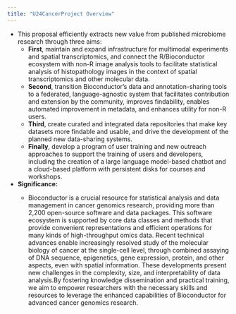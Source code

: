 ```yaml
---
title: "U24CancerProject Overview"
---
```


- This proposal efficiently extracts new value from published microbiome research through three aims:
    - **First**, maintain and expand infrastructure for multimodal experiments and spatial transcriptomics, and connect the R/Bioconductor ecosystem with non-R image analysis tools to facilitate statistical analysis of histopathology images in the context of spatial transcriptomics and other molecular data.
    - **Second**, transition Bioconductor’s data and annotation-sharing tools to a federated, language-agnostic system that facilitates contribution and extension by the community, improves findability, enables automated improvement in metadata, and enhances utility for non-R users.
    - **Third**, create curated and integrated data repositories that make key datasets more findable and usable, and drive the development of the planned new data-sharing systems.
    - **Finally**, develop a program of user training and new outreach approaches to support the training of users and developers, including the creation of a large language model-based chatbot and a cloud-based platform with persistent disks for courses and workshops.
- **Significance:**
    - Bioconductor is a crucial resource for statistical analysis and data management in cancer genomics research, providing more than 2,200 open-source software and data packages. This software ecosystem is supported by core data classes and methods that provide convenient representations and efficient operations for many kinds of high-throughput omics data. Recent technical advances enable increasingly resolved study of the molecular biology of cancer at the single-cell level, through combined assaying of DNA sequence, epigenetics, gene expression, protein, and other aspects, even with spatial information. These developments present new challenges in the complexity, size, and interpretability of data analysis.By fostering knowledge dissemination and practical training, we aim to empower researchers with the necessary skills and resources to leverage the enhanced capabilities of Bioconductor for advanced cancer genomics research.
~                            
